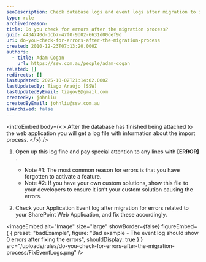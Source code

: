 ```yaml
---
seoDescription: Check database logs and event logs after migration to identify errors and fix them promptly.
type: rule
archivedreason:
title: Do you check for errors after the migration process?
guid: 4434740d-dcb7-47f0-9d02-6631d00def9d
uri: do-you-check-for-errors-after-the-migration-process
created: 2010-12-23T07:13:20.000Z
authors:
  - title: Adam Cogan
    url: https://ssw.com.au/people/adam-cogan
related: []
redirects: []
lastUpdated: 2025-10-02T21:14:02.000Z
lastUpdatedBy: Tiago Araújo [SSW]
lastUpdatedByEmail: tiagov8@gmail.com
createdBy: johnliu
createdByEmail: johnliu@ssw.com.au
isArchived: false
---
```


<introEmbed
  body={<>
After the database has finished being attached to the web application you will get a log file with information about the import process.
  </>}
/>
1. Open up this log fine and pay special attention to any lines with **[ERROR]** .

   * Note #1: The most common reason for errors is that you have forgotten to activate a feature.
   * Note #2: If you have your own custom solutions, show this file to your developers to ensure it isn’t your custom solution causing the errors.

2. Check your Application Event log after migration for errors related to your SharePoint Web Application, and fix these accordingly.

<imageEmbed
  alt="Image"
  size="large"
  showBorder={false}
  figureEmbed={ {
    preset: "badExample",
    figure: "Bad example - The event log should show 0 errors after fixing the errors",
    shouldDisplay: true
  } }
  src="/uploads/rules/do-you-check-for-errors-after-the-migration-process/FixEventLogs.png"
/>
